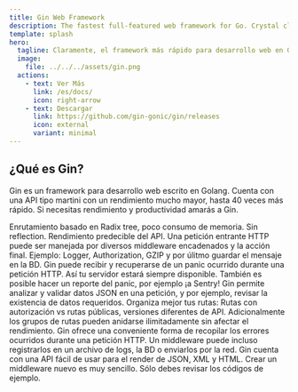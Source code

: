```yaml
---
title: Gin Web Framework
description: The fastest full-featured web framework for Go. Crystal clear.
template: splash
hero:
  tagline: Claramente, el framework más rápido para desarrollo web en Go.
  image:
    file: ../../../assets/gin.png
  actions:
    - text: Ver Más
      link: /es/docs/
      icon: right-arrow
    - text: Descargar
      link: https://github.com/gin-gonic/gin/releases
      icon: external
      variant: minimal
---
```



## ¿Qué es Gin?

Gin es un framework para desarrollo web escrito en Golang. Cuenta con una API tipo martini con un rendimiento mucho mayor, hasta 40 veces más rápido. Si necesitas rendimiento y productividad amarás a Gin.

<CardGrid stagger>
  <Card title="Veloz" icon="rocket">
    Enrutamiento basado en Radix tree, poco consumo de memoria. Sin reflection.
    Rendimiento predecible del API.
  </Card>
  <Card icon="seti:plan" title="Soporte de middleware">
    Una petición entrante HTTP puede ser manejada por diversos middleware
    encadenados y la acción final. Ejemplo: Logger, Authorization, GZIP y por
    úlitmo guardar el mensaje en la BD.
  </Card>
  <Card icon="seti:lock" title="Libre de crashes">
    Gin puede recibir y recuperarse de un panic ocurrido durante una petición
    HTTP. Así tu servidor estará siempre disponible. También es posible hacer un
    reporte del panic, por ejemplo ¡a Sentry!
  </Card>
  <Card icon="approve-check-circle" title="Validación de JSON">
    Gin permite analizar y validar datos JSON en una petición, y por ejemplo,
    revisar la existencia de datos requeridos.
  </Card>
  <Card icon="puzzle" title="Agrupación de rutas">
    Organiza mejor tus rutas: Rutas con autorización vs rutas públicas,
    versiones diferentes de API. Adicionalmente los grupos de rutas pueden
    anidarse ilimitadamente sin afectar el rendimiento.
  </Card>
  <Card iconicon="open-book" title="Manejo de errores">
    Gin ofrece una conveniente forma de recopilar los errores ocurridos durante
    una petición HTTP. Un middleware puede incluso registrarlos en un archivo de
    logs, la BD o enviarlos por la red.
  </Card>
  <Card icon="seti:json" title="Render incluído">
    Gin cuenta con una API fácil de usar para el render de JSON, XML y HTML.
  </Card>
  <Card icon="seti:html" title="Extensible">
    Crear un middleware nuevo es muy sencillo. Sólo debes revisar los códigos de
    ejemplo.
  </Card>
</CardGrid>
